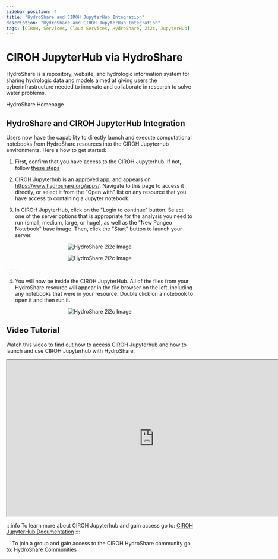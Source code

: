 ```yaml
---
sidebar_position: 4
title: "HydroShare and CIROH JupyterHub Integration"
description: "HydroShare and CIROH JupyterHub Integration"
tags: [CIROH, Services, Cloud Services, HydroShare, 2i2c, JupyterHub]
---
```



# CIROH JupyterHub via HydroShare

HydroShare is a repository, website, and hydrologic information system for sharing hydrologic data and models aimed at giving users the cyberinfrastructure needed to innovate and collaborate in research to solve water problems.

<Link class="button button--active button--primary" to="https://www.hydroshare.org">HydroShare Homepage</Link>

## HydroShare and CIROH JupyterHub Integration

Users now have the capability to directly launch and execute computational notebooks from HydroShare resources into the CIROH Jupyterhub environments. Here's how to get started:

1. First, confirm that you have access to the CIROH Jupyterhub. If not, follow [these steps](/docs/services/access#accessing-ciroh-2i2c-jupyterhub)

2. CIROH Jupyterhub is an approved app, and appears on https://www.hydroshare.org/apps/. Navigate to this page to access it directly, or select it from the "Open with" list on any resource that you have access to containing a Jupyter notebook. 

3. In CIROH JupyterHub, click on the "Login to continue" button. Select one of the server options that is appropriate for the analysis you need to run (small, medium, large, or huge), as well as the "New Pangeo Notebook" base image. Then, click the "Start" button to launch your server.

<p align="center">
<img src={useBaseUrl("/img/hydroshare.png")} alt="HydroShare 2i2c Image" style={{'width':'80%', 'height':'50%'}}/>
</p>

<p align="center">
<img src={useBaseUrl("/img/hydroshare-1.png")} alt="HydroShare 2i2c Image" style={{'width':'80%', 'height':'50%'}}/>
</p>
-----

4. You will now be inside the CIROH JupyterHub. All of the files from your HydroShare resource will appear in the file browser on the left, including any notebooks that were in your resource. Double click on a notebook to open it and then run it.

<p align="center">
<img src={useBaseUrl("/img/hydroshare-2.png")} alt="HydroShare 2i2c Image" style={{'width':'80%', 'height':'50%'}}/>
</p>

## Video Tutorial

Watch this video to find out how to access CIROH Jupyterhub and how to launch and use CIROH Jupyterhub with HydroShare:

<div style={{textAlign: 'center'}}>
  <iframe width="791" height="421" src="https://www.youtube.com/embed/DnbxhLdb6TM" title="CIROH Jupyterhub" style={{border: 'none'}} allow="accelerometer; autoplay; clipboard-write; encrypted-media; gyroscope; picture-in-picture; web-share" referrerpolicy="strict-origin-when-cross-origin" allowfullscreen></iframe>
</div>

:::info
To learn more about CIROH Jupyterhub and gain access go to: [CIROH JupyterHub Documentation](/docs/services/cloudservices/2i2c/)
:::

&nbsp;&nbsp;&nbsp;&nbsp;To join a group and gain access to the CIROH HydroShare community go to: [HydroShare Communities](https://www.hydroshare.org/communities/)